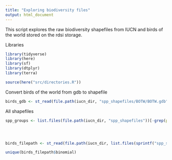 ```yaml
---
title: "Exploring biodiversity files"
output: html_document
---
```


This script explores the raw biodiversity shapefiles from IUCN and birds of the world stored on the rdsi storage.

Libraries
```r

library(tidyverse)
library(here)
library(sf)
library(dtplyr)
library(terra)

source(here("src/directories.R"))


```

Convert birds of the world from gdb to shapefile
```r

birds_gdb <- st_read(file.path(iucn_dir, "spp_shapefiles/BOTW/BOTW.gdb"))

```




All shapefiles 
```r
spp_groups <- list.files(file.path(iucn_dir, "spp_shapefiles"))[-grep(pattern = "BOTW", list.files(file.path(iucn_dir, "spp_shapefiles")))] #excluding birds of the wo




birds_filepath <- st_read(file.path(iucn_dir, list.files(sprintf("spp_shapefiles/$s", this_spp_group, pattern )

unique(birds_filepath$binomial)



```

